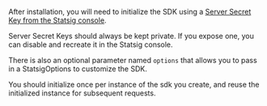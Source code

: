 After installation, you will need to initialize the SDK using a [Server Secret Key from the Statsig console](https://console.statsig.com/api_keys).

<Warning>
Server Secret Keys should always be kept private. If you expose one, you can disable and recreate it in the Statsig console.
</Warning>

There is also an optional parameter named `options` that allows you to pass in a StatsigOptions to customize the SDK.

You should initialize once per instance of the sdk you create, and reuse the initialized instance for subsequent requests.
